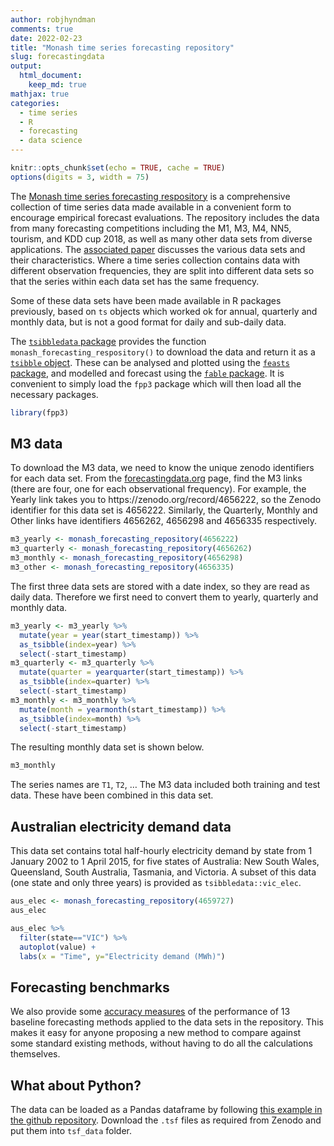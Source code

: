```yaml
---
author: robjhyndman
comments: true
date: 2022-02-23
title: "Monash time series forecasting repository"
slug: forecastingdata
output: 
  html_document:
    keep_md: true
mathjax: true
categories:
  - time series
  - R
  - forecasting
  - data science
---
```


```r
knitr::opts_chunk$set(echo = TRUE, cache = TRUE)
options(digits = 3, width = 75)
```

The [Monash time series forecasting respository](https://forecastingdata.org) is a comprehensive collection of time series data made available in a convenient form to encourage empirical forecast evaluations. The repository includes the data from many forecasting competitions including the M1, M3, M4, NN5, tourism, and KDD cup 2018, as well as many other data sets from diverse applications. The [associated paper](https://robjhyndman.com/publications/monash-forecasting-data/) discusses the various data sets and their characteristics. Where a time series collection contains data with different observation frequencies, they are split into different data sets so that the series within each data set has the same frequency.

Some of these data sets have been made available in R packages previously, based on `ts` objects which worked ok for annual, quarterly and monthly data, but is not a good format for daily and sub-daily data.

The [`tsibbledata` package](https://tsibbledata.tidyverts.org) provides the function `monash_forecasting_respository()` to download the data and return it as a [`tsibble` object](https://tsibble.tidyverts.org/articles/intro-tsibble.html). These can be analysed and plotted using the [`feasts` package](https://feasts.tidyverts.org), and modelled and forecast using the [`fable` package](https://fable.tidyverts.org). It is convenient to simply load the `fpp3` package which will then load all the necessary packages.

```r
library(fpp3)
```

## M3 data

To download the M3 data, we need to know the unique zenodo identifiers for each data set. From the [forecastingdata.org](https://forecastingdata.org) page, find the M3 links (there are four, one for each observational frequency). For example, the Yearly link takes you to https://zenodo.org/record/4656222, so the Zenodo identifier for this data set is 4656222. Similarly, the Quarterly, Monthly and Other links have identifiers 4656262, 4656298 and 4656335 respectively. 

```r
m3_yearly <- monash_forecasting_repository(4656222)
m3_quarterly <- monash_forecasting_repository(4656262)
m3_monthly <- monash_forecasting_repository(4656298)
m3_other <- monash_forecasting_repository(4656335)
```

The first three data sets are stored with a date index, so they are read as daily data. Therefore we first need to convert them to yearly, quarterly and monthly data.

```r
m3_yearly <- m3_yearly %>%
  mutate(year = year(start_timestamp)) %>%
  as_tsibble(index=year) %>%
  select(-start_timestamp)
m3_quarterly <- m3_quarterly %>%
  mutate(quarter = yearquarter(start_timestamp)) %>%
  as_tsibble(index=quarter) %>%
  select(-start_timestamp)
m3_monthly <- m3_monthly %>%
  mutate(month = yearmonth(start_timestamp)) %>%
  as_tsibble(index=month) %>%
  select(-start_timestamp)
```

The resulting monthly data set is shown below.

```r
m3_monthly
```

The series names are `T1`, `T2`, ... The M3 data included both training and test data. These have been combined in this data set.

## Australian electricity demand data

This data set contains total half-hourly electricity demand by state from 1 January 2002 to 1 April 2015, for five states of Australia: New South Wales, Queensland, South Australia, Tasmania, and Victoria. A subset of this data (one state and only three years) is provided as `tsibbledata::vic_elec`.

```r
aus_elec <- monash_forecasting_repository(4659727)
aus_elec
```

```r
aus_elec %>% 
  filter(state=="VIC") %>%
  autoplot(value) +
  labs(x = "Time", y="Electricity demand (MWh)")
```

## Forecasting benchmarks

We also provide some [accuracy measures](https://forecastingdata.org/#results) of the performance of 13 baseline forecasting methods applied to the data sets in the repository. This makes it easy for anyone proposing a new method to compare against some standard existing methods, without having to do all the calculations themselves.

## What about Python?

The data can be loaded as a Pandas dataframe by following [this example in the github repository](https://github.com/rakshitha123/TSForecasting/blob/master/utils/data_loader.R). Download the `.tsf` files as required from Zenodo and put them into `tsf_data` folder.
